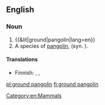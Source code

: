 ==English==
{{rfi|en}}
{{wikipedia|pangolin}}
{{wikispecies|Smutsia temminckii}}

===Noun===
{{en-noun|~|s}}

# {{&lit|ground|pangolin|lang=en}}
# A species of [[pangolin]], {{taxlink|Smutsia temminckii|species|noshow=1|ver=161006}} (syn. {{taxlink|Manis temminckii|species|noshow=1}}).

====Translations====
{{trans-top|species of pangolin}}
* Finnish: {{t|fi|temminckinmuurahaiskäpy}}, {{t|fi|kapinmuurahaiskäpy}}, {{t|fi|aromuurahaiskäpy}}
{{trans-mid}}
{{trans-bottom}}

[[Category:en:Mammals]]

[[pl:ground pangolin]]
[[fi:ground pangolin]]